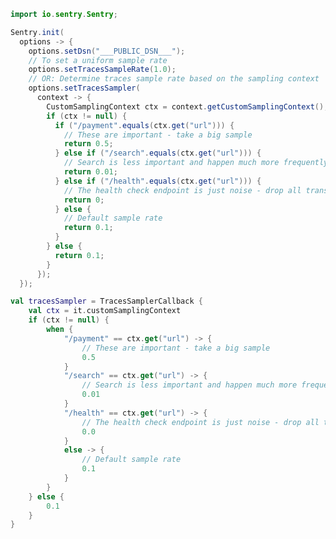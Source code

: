 ```java
import io.sentry.Sentry;

Sentry.init(
  options -> {
    options.setDsn("___PUBLIC_DSN___");
    // To set a uniform sample rate
    options.setTracesSampleRate(1.0);
    // OR: Determine traces sample rate based on the sampling context
    options.setTracesSampler(
      context -> {
        CustomSamplingContext ctx = context.getCustomSamplingContext();
        if (ctx != null) {
          if ("/payment".equals(ctx.get("url"))) {
            // These are important - take a big sample
            return 0.5;
          } else if ("/search".equals(ctx.get("url"))) {
            // Search is less important and happen much more frequently - only take 1%
            return 0.01;
          } else if ("/health".equals(ctx.get("url"))) {
            // The health check endpoint is just noise - drop all transactions
            return 0;
          } else {
            // Default sample rate
            return 0.1;
          }
        } else {
          return 0.1;
        }
      });
  });
```

```kotlin {tabTitle:Kotlin}
val tracesSampler = TracesSamplerCallback {
    val ctx = it.customSamplingContext
    if (ctx != null) {
        when {
            "/payment" == ctx.get("url") -> {
                // These are important - take a big sample
                0.5
            }
            "/search" == ctx.get("url") -> {
                // Search is less important and happen much more frequently - only take 1%
                0.01
            }
            "/health" == ctx.get("url") -> {
                // The health check endpoint is just noise - drop all transactions
                0.0
            }
            else -> {
                // Default sample rate
                0.1
            }
        }
    } else {
        0.1
    }
}
```
